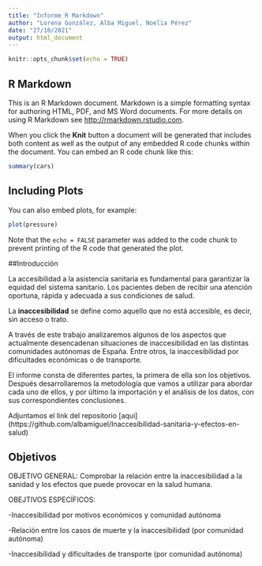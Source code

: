 ```yaml
---
title: "Informe R Markdown"
author: "Lorena González, Alba Miguel, Noelia Pérez"
date: "27/10/2021"
output: html_document
---
```


```r
knitr::opts_chunk$set(echo = TRUE)
```

## R Markdown

This is an R Markdown document. Markdown is a simple formatting syntax for authoring HTML, PDF, and MS Word documents. For more details on using R Markdown see <http://rmarkdown.rstudio.com>.

When you click the **Knit** button a document will be generated that includes both content as well as the output of any embedded R code chunks within the document. You can embed an R code chunk like this:

```r
summary(cars)
```

## Including Plots

You can also embed plots, for example:

```r
plot(pressure)
```

Note that the `echo = FALSE` parameter was added to the code chunk to prevent printing of the R code that generated the plot.

##Introducción

La accesibilidad a la asistencia sanitaria es fundamental para garantizar la equidad del sistema sanitario. Los pacientes deben de recibir una atención oportuna, rápida y adecuada a sus condiciones de salud.  

La **inaccesibilidad** se define como aquello que no está accesible, es decir, sin acceso o trato. 

A través de este trabajo analizaremos algunos de los aspectos que actualmente desencadenan situaciones de inaccesibilidad en las distintas comunidades autónomas de España. Entre otros, la inaccesibilidad por dificultades económicas o de transporte. 

El informe consta de diferentes partes, la primera de ella son los objetivos. Después desarrollaremos la metodología que vamos a utilizar para abordar cada uno de ellos, y por último la importación y el análisis de los datos, con sus correspondientes conclusiones. 

Adjuntamos el link del repositorio [aqui]  (https://github.com/albamiguel/Inaccesibilidad-sanitaria-y-efectos-en-salud)


## Objetivos

OBJETIVO GENERAL:
Comprobar la relación entre la inaccesibilidad a la sanidad y los efectos que
puede provocar en la salud humana. 

OBEJTIVOS ESPECÍFICOS:  

  -Inaccesibilidad por motivos económicos y comunidad autónoma 

  -Relación entre los casos de muerte y la inaccesibilidad (por comunidad autónoma)  

  -Inaccesibilidad y dificultades de transporte (por comunidad autónoma) 



